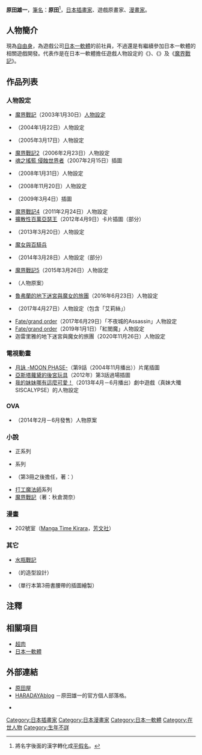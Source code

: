 {{multiple issues|
{{Notability Unreferenced|time=2016-12-01T15:57:57+00:00}}
{{Primarysources|time=2016-12-01T15:57:57+00:00}}
}}
{{japanese|japanese=原田 たけひと|kana=はらだ たけひと|romaji=Harada Takehito}}
'''原田雄一'''，[[筆名|筆名]]：'''原田{{lang|ja|たけひと}}'''<ref>將名字後面的漢字轉化成[[平假名|平假名]]。</ref>，[[日本|日本]][[插畫家|插畫家]]、遊戲原畫家、[[漫畫家|漫畫家]]。

== 人物簡介 ==
現為[[自由職業|自由身]]，為遊戲公司[[日本一軟體|日本一軟體]]的前社員，不過還是有繼續參加日本一軟體的相關遊戲開發。代表作是在日本一軟體擔任遊戲人物設定的《{{link-ja|通靈戰士|ファントム・ブレイブ}}》、《{{link-ja|幽靈王國|ファントム・キングダム}}》及《[[魔界戰記|魔界戰記]]》。

== 作品列表 ==
=== 人物設定 ===
* [[魔界戰記|魔界戰記]]（2003年1月30日）[[人物設計|人物設定]]
* {{link-ja|通靈戰士|ファントム・ブレイブ}}（2004年1月22日）人物設定
* {{link-ja|幽靈王國|ファントム・キングダム}}（2005年3月17日）人物設定
* [[魔界戰記2|魔界戰記2]]（2006年2月23日）人物設定
* [[魂之搖籃_侵蝕世界者|魂之搖籃 侵蝕世界者]]（2007年2月15日）插圖
* {{link-ja|魔界戰記3|魔界戦記ディスガイア3}}（2008年1月31日）人物設定
* {{link-ja|普利尼 ～我當主角可以嗎？～|プリニー 〜オレが主人公でイイんスか?〜}}（2008年11月20日）人物設定
* {{link-ja|悠久的車輪|悠久の車輪}}（2009年3月4日）插圖
* [[魔界戰記4|魔界戰記4]]（2011年2月24日）人物設定
* [[擴散性百萬亞瑟王|擴散性百萬亞瑟王]]（2012年4月9日）卡片插圖（部分）
* {{link-ja|魔界戰記D2|ディスガイア D2}}（2013年3月20日）人物設定
* [[魔女與百騎兵|魔女與百騎兵]]
* {{link-ja|英雄*戰姬|英雄*戦姫|英雄*戰姬 GOLD}}（2014年3月28日）人物設定（部分）
* [[魔界戰記5|魔界戰記5]]（2015年3月26日）人物設定
* {{link-ja|絕滅危愚少女Amazing Twins|絶滅危愚少女 Amazing Twins}}（人物原案）
* [[魯弗蘭的地下迷宮與魔女的旅團|魯弗蘭的地下迷宮與魔女的旅團]]（2016年6月23日）人物設定
* {{link-ja|追放選舉|追放選挙}}（2017年4月27日）人物設定（包含「艾莉絲」）
* [[Fate/Grand_Order|Fate/grand order]]（2017年6月29日）「不夜城的Assassin」人物設定
* [[Fate/Grand_Order|Fate/grand order]]（2019年1月1日）「紅閻魔」人物設定
* 迦雷里雅的地下迷宮與魔女的旅團（2020年11月26日）人物設定

=== 電視動畫 ===
* [[月詠|月詠 -MOON PHASE-]]（第9話（2004年11月播出））片尾插圖
* [[蘿黛的後宮玩具#電視動畫|亞斯塔蘿黛的後宮玩具]]（2012年）第3話過場插圖
* [[我的妹妹哪有這麼可愛！_(動畫)|我的妹妹哪有這麼可愛！]]（2013年4月－6月播出）劇中遊戲（真妹大殲SISCALYPSE）的人物設定

=== OVA ===
* {{link-ja|絕滅危愚少女 Amazing Twins|絶滅危愚少女 Amazing Twins}}（2014年2月－6月發售）人物原案

=== 小說 ===
* {{lang|ja|粛}}正{{lang|ja|プラトニック}}系列
* {{link-ja|散彈槍刑事|ショットガン刑事}}系列
* {{link-ja|妖裔特警|ダブルブリッド}}（第3冊之後擔任，著：{{link-ja|中村惠里加|中村恵里加}}）
* [[打工魔法師|打工魔法師]]系列
* [[魔界戰記|魔界戰記]]（著：秋倉潤奈）

=== 漫畫 ===
* 202號室（[[Manga_Time_Kirara|Manga Time Kirara]]，[[芳文社|芳文社]]）

=== 其它 ===
* [[水瓶戰記|水瓶戰記]]
* {{link-ja|@games|アットゲームズ}}（{{link-ja|索菲亞 (@games)|セルフィ|索菲亞}}的造型設計）
* {{link-ja|看板娘小繪|看板娘はさしおさえ}}（單行本第3冊書腰帶的插圖繪製）

== 注釋 ==
{{reflist}}

== 相關項目 ==
{{Portal|電子遊戲|漫畫}}
* [[山本啟治|超肉]]
* [[日本一軟體|日本一軟體]]

== 外部連結 ==
* [https://web.archive.org/web/20150821032303/http://www4.ocn.ne.jp/~u1h/ 原田屋] {{ja icon}}
* [http://blog.livedoor.jp/haradaya_blog/ HARADAYAblog] {{Wayback|url=http://blog.livedoor.jp/haradaya_blog/ |date=20201101094451 }} {{ja icon}}－原田雄一的官方個人部落格。
* {{twitter|HARATAKE}} {{ja icon}}

{{Normdaten}}
{{DEFAULTSORT:Harada Takehito}}
[[Category:日本插畫家|Category:日本插畫家]]
[[Category:日本漫畫家|Category:日本漫畫家]]
[[Category:日本一軟體|Category:日本一軟體]]
[[Category:在世人物|Category:在世人物]]
[[Category:生年不詳|Category:生年不詳]]